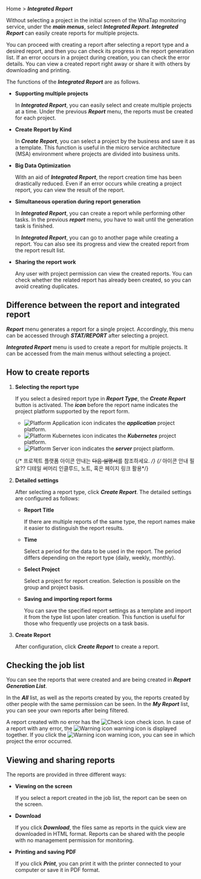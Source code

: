 Home > **_Integrated Report_**

Without selecting a project in the initial screen of the WhaTap monitoring service, under the **_main menus_**, select **_Integrated Report_**. **_Integrated Report_** can easily create reports for multiple projects. 

You can proceed with creating a report after selecting a report type and a desired report, and then you can check its progress in the report generation list. If an error occurs in a project during creation, you can check the error details. You can view a created report right away or share it with others by downloading and printing.

<ImgLang img='integration_report_01.png' />

The functions of the **_Integrated Report_** are as follows.

- **Supporting multiple projects**

  In **_Integrated Report_**, you can easily select and create multiple projects at a time. Under the previous **_Report_** menu, the reports must be created for each project. 

- **Create Report by Kind**

  In **_Create Report_**, you can select a project by the business and save it as a template. This function is useful in the micro service architecture (MSA) environment where projects are divided into business units.

- **Big Data Optimization**

  With an aid of **_Integrated Report_**, the report creation time has been drastically reduced. Even if an error occurs while creating a project report, you can view the result of the report.

- **Simultaneous operation during report generation**

  In **_Integrated Report_**, you can create a report while performing other tasks. In the previous **_report_** menu, you have to wait until the generation task is finished.

  In **_Integrated Report_**, you can go to another page while creating a report. You can also see its progress and view the created report from the report result list. 

- **Sharing the report work**

  Any user with project permission can view the created reports. You can check whether the related report has already been created, so you can avoid creating duplicates.

## Difference between the report and integrated report

**_Report_** menu generates a report for a single project. Accordingly, this menu can be accessed through **_STAT/REPORT_** after selecting a project.

**_Integrated Report_** menu is used to create a report for multiple projects. It can be accessed from the main menus without selecting a project.

## How to create reports

1. **Selecting the report type**  

   <ImgLang img='integration_report_02.png' />

   If you select a desired report type in **_Report Type_**, the **_Create Report_** button is activated. The **_icon_** before the report name indicates the project platform supported by the report form.  

   - ![Platform Application icon](/img/platform-application.svg) indicates the **_application_** project platform.
   - ![Platform Kubernetes icon](/img/platform-kubernetes.svg) indicates the **_Kubernetes_** project platform.
   - ![Platform Server icon](/img/platform-server.svg) indicates the **_server_** project platform.  

   {/* 프로젝트 플랫폼 아이콘 안내는 ~~다음 설명서~~를 참조하세요. */}
   {/* 아이콘 안내 필요?? 디테일 써머리 인클루드, 노트, 혹은 페이지 링크 활용*/}

2. **Detailed settings**  

   <ImgLang img='master_report.png' />

   After selecting a report type, click **_Create Report_**. The detailed settings are configured as follows:

   - **Report Title**

     If there are multiple reports of the same type, the report names make it easier to distinguish the report results.

   - **Time**

     Select a period for the data to be used in the report. The period differs depending on the report type (daily, weekly, monthly).  

   - **Select Project**

     Select a project for report creation. Selection is possible on the group and project basis.  

   - **Saving and importing report forms**

     You can save the specified report settings as a template and import it from the type list upon later creation. This function is useful for those who frequently use projects on a task basis.

3. **Create Report**

   After configuration, click **_Create Report_** to create a report.

## Checking the job list

<ImgLang img='integration_report_03.png' />

You can see the reports that were created and are being created in **_Report Generation List_**. 

In the **_All_** list, as well as the reports created by you, the reports created by other people with the same permission can be seen. In the **_My Report_** list, you can see your own reports after being filtered.

A report created with no error has the <span class='woer'>![Check icon](/img/ic-check-bl.svg) check</span> icon. In case of a report with any error, the <span class='wer'>![Warning icon](/img/ic-warning-org.svg) warning</span> icon is displayed together. If you click the <span class='wer'>![Warning icon](/img/ic-warning-org.svg) warning</span> icon, you can see in which project the error occurred.

## Viewing and sharing reports

<ImgLang img='integration_report_04.png' />

The reports are provided in three different ways:

- **Viewing on the screen**

  If you select a report created in the job list, the report can be seen on the screen.

- **Download**

  If you click **_Download_**, the files same as reports in the quick view are downloaded in HTML format. Reports can be shared with the people with no management permission for monitoring.

- **Printing and saving PDF**

  If you click **_Print_**, you can print it with the printer connected to your computer or save it in PDF format.
